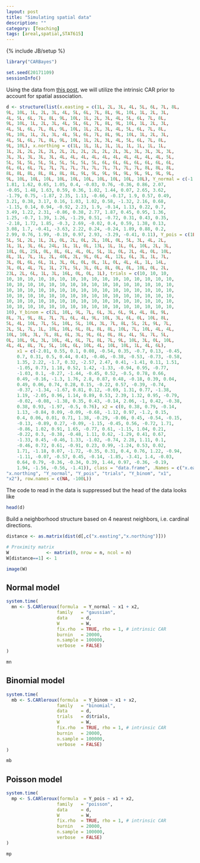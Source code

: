 ```yaml
---
layout: post
title: "Simulating spatial data"
description: ""
category: [Teaching]
tags: [areal,spatial,STAT615]
---
```

{% include JB/setup %}

```r
library("CARBayes")

set.seed(20171109)
sessionInfo()
```

Using the data from [this post](http://www.jarad.me/teaching/2017/11/08/CAR-binomial-data), 
we will utilize the intrinsic CAR prior to account for spatial association.

```r
d <- structure(list(x.easting = c(1L, 2L, 3L, 4L, 5L, 6L, 7L, 8L, 
9L, 10L, 1L, 2L, 3L, 4L, 5L, 6L, 7L, 8L, 9L, 10L, 1L, 2L, 3L, 
4L, 5L, 6L, 7L, 8L, 9L, 10L, 1L, 2L, 3L, 4L, 5L, 6L, 7L, 8L, 
9L, 10L, 1L, 2L, 3L, 4L, 5L, 6L, 7L, 8L, 9L, 10L, 1L, 2L, 3L, 
4L, 5L, 6L, 7L, 8L, 9L, 10L, 1L, 2L, 3L, 4L, 5L, 6L, 7L, 8L, 
9L, 10L, 1L, 2L, 3L, 4L, 5L, 6L, 7L, 8L, 9L, 10L, 1L, 2L, 3L, 
4L, 5L, 6L, 7L, 8L, 9L, 10L, 1L, 2L, 3L, 4L, 5L, 6L, 7L, 8L, 
9L, 10L), x.northing = c(1L, 1L, 1L, 1L, 1L, 1L, 1L, 1L, 1L, 
1L, 2L, 2L, 2L, 2L, 2L, 2L, 2L, 2L, 2L, 2L, 3L, 3L, 3L, 3L, 3L, 
3L, 3L, 3L, 3L, 3L, 4L, 4L, 4L, 4L, 4L, 4L, 4L, 4L, 4L, 4L, 5L, 
5L, 5L, 5L, 5L, 5L, 5L, 5L, 5L, 5L, 6L, 6L, 6L, 6L, 6L, 6L, 6L, 
6L, 6L, 6L, 7L, 7L, 7L, 7L, 7L, 7L, 7L, 7L, 7L, 7L, 8L, 8L, 8L, 
8L, 8L, 8L, 8L, 8L, 8L, 8L, 9L, 9L, 9L, 9L, 9L, 9L, 9L, 9L, 9L, 
9L, 10L, 10L, 10L, 10L, 10L, 10L, 10L, 10L, 10L, 10L), Y_normal = c(-1.37, 
1.81, 1.62, 0.65, 1.05, 0.4, -0.03, 0.76, -0.36, 0.86, 2.07, 
-0.05, 1.48, 1.63, 0.59, 0.36, 1.02, 1.44, 0.07, 2.65, 3.62, 
-1.79, 0.75, -1.87, 2.35, 1.13, -0.66, -0.17, 1.9, 0.57, 0.49, 
3.21, 0.38, 3.17, 0.16, 1.03, 1.02, 0.58, -1.32, 2.16, 0.68, 
-1.15, 0.14, 0.94, -0.92, 2.23, 1.9, -0.14, 1.13, 0.22, 0.7, 
3.49, 1.22, 2.31, -0.86, 0.38, 2.77, 1.87, 0.45, 0.95, 1.36, 
1.25, -0.7, 1.39, 1.26, -1.29, 0.51, -0.72, 0.31, 0.43, 0.35, 
-2.18, 1.72, 1.85, -0.3, 2.69, -0.02, 0.4, 0.59, 1.38, 0.13, 
3.08, 1.7, -0.41, -3.63, 2.22, 0.24, -0.24, 1.89, 0.88, 0.2, 
2.99, 0.76, 1.99, -0.19, 0.97, 2.93, -3.29, -0.41, 0.11), Y_pois = c(1L, 
5L, 5L, 2L, 1L, 2L, 0L, 2L, 0L, 2L, 10L, 0L, 5L, 3L, 4L, 2L, 
1L, 1L, 3L, 6L, 24L, 1L, 1L, 0L, 13L, 1L, 1L, 0L, 10L, 2L, 3L, 
18L, 0L, 25L, 0L, 8L, 6L, 4L, 0L, 5L, 1L, 0L, 2L, 4L, 0L, 10L, 
8L, 1L, 7L, 1L, 2L, 40L, 2L, 9L, 0L, 4L, 12L, 6L, 3L, 1L, 7L, 
3L, 0L, 6L, 6L, 1L, 3L, 0L, 0L, 0L, 1L, 0L, 4L, 4L, 1L, 14L, 
3L, 0L, 4L, 7L, 1L, 27L, 5L, 3L, 0L, 8L, 0L, 0L, 10L, 0L, 2L, 
23L, 2L, 6L, 1L, 3L, 16L, 0L, 0L, 1L), trials = c(10, 10, 10, 
10, 10, 10, 10, 10, 10, 10, 10, 10, 10, 10, 10, 10, 10, 10, 10, 
10, 10, 10, 10, 10, 10, 10, 10, 10, 10, 10, 10, 10, 10, 10, 10, 
10, 10, 10, 10, 10, 10, 10, 10, 10, 10, 10, 10, 10, 10, 10, 10, 
10, 10, 10, 10, 10, 10, 10, 10, 10, 10, 10, 10, 10, 10, 10, 10, 
10, 10, 10, 10, 10, 10, 10, 10, 10, 10, 10, 10, 10, 10, 10, 10, 
10, 10, 10, 10, 10, 10, 10, 10, 10, 10, 10, 10, 10, 10, 10, 10, 
10), Y_binom = c(2L, 10L, 9L, 7L, 6L, 3L, 6L, 9L, 4L, 8L, 9L, 
8L, 7L, 9L, 8L, 7L, 7L, 6L, 4L, 9L, 10L, 3L, 6L, 0L, 10L, 8L, 
5L, 4L, 10L, 7L, 5L, 10L, 5L, 10L, 3L, 7L, 8L, 5L, 2L, 9L, 7L, 
2L, 5L, 7L, 1L, 10L, 10L, 6L, 8L, 8L, 8L, 10L, 7L, 10L, 4L, 4L, 
10L, 10L, 3L, 7L, 8L, 6L, 3L, 9L, 6L, 0L, 8L, 4L, 5L, 7L, 5L, 
0L, 10L, 9L, 3L, 10L, 4L, 6L, 7L, 8L, 7L, 9L, 10L, 3L, 0L, 10L, 
4L, 4L, 8L, 7L, 5L, 10L, 6L, 10L, 4L, 10L, 10L, 1L, 4L, 6L), 
    x1 = c(-2.01, 0.55, 0.1, 0.08, -0.54, 0.35, -0.7, 0.13, -0.45, 
    0.7, 0.31, 0.5, 0.44, 0.43, -0.46, -0.38, -0.53, -0.73, -0.58, 
    1.35, 2.22, -1.7, 0.32, -2.57, 2.47, 0.41, -1.41, 0.11, 1.51, 
    -1.05, 0.73, 1.18, 0.52, 1.42, -1.33, -0.94, 0.95, -0.77, 
    -1.03, 0.1, -0.27, -1.44, -0.45, 0.52, -0.5, 0.78, 0.66, 
    0.49, -0.16, -1.3, 1.76, 2.8, 0.87, 0.48, -0.18, 0.39, 0.04, 
    0.49, 0.06, 0.74, 0.28, 0.15, -0.22, 0.57, -0.39, -0.74, 
    -0.37, -1.34, -1.67, 0.81, 0.12, -0.69, 1.31, 0.77, -1.38, 
    1.19, -2.05, 0.96, 1.14, 0.89, 0.53, 2.39, 1.32, 0.95, -0.79, 
    -0.02, -0.08, -1.38, 0.35, 0.43, -0.14, 2.06, -1, 0.42, -0.38, 
    0.38, 0.93, -1.97, -0.5, 0.76), x2 = c(0, 0.38, 0.79, -0.14, 
    1.13, -0.84, 0.09, -0.09, -0.68, -1.12, 0.97, -1.2, 0.15, 
    0.4, 0.06, 0.01, 0.71, 1.38, -0.29, -0.06, 0.45, -0.54, -0.15, 
    -0.13, -0.89, 0.27, -0.09, -1.15, -0.45, 0.56, -0.72, 1.71, 
    -0.86, 1.02, 0.91, 1.65, -0.77, 0.61, -1.15, 1.04, 0.21, 
    -0.22, 0.3, -0.38, -0.48, 1.11, 0.62, -1.29, 0.41, 0.67, 
    -1.33, 0.45, -0.46, 1.33, -1.02, -0.74, 2.28, 1.11, 0.1, 
    -0.46, 0.72, 0.61, -0.91, 0.23, 0.99, -1.24, 0.53, 0.02, 
    1.71, -1.18, 0.07, -1.72, -0.35, 0.31, 0.4, 0.76, 1.22, -0.94, 
    -1.11, -0.07, -0.57, 0.45, -0.14, -1.85, -3.41, 1.4, -0.03, 
    0.64, 0.79, -0.36, -0.34, 0.39, 1.44, 0.97, -0.36, -0.19, 
    1.94, -1.56, -0.56, -1.41)), class = "data.frame", .Names = c("x.easting", 
"x.northing", "Y_normal", "Y_pois", "trials", "Y_binom", "x1", 
"x2"), row.names = c(NA, -100L))
```

The code to read in the data is suppressed but the head of the data looks like

```r
head(d)
```

Build a neighborhood structure based on 4 nearest neighbors, 
i.e. cardinal directions.

```r
distance <- as.matrix(dist(d[,c("x.easting","x.northing")]))

# Proximity matrix
W              <- matrix(0, nrow = n, ncol = n)
W[distance==1] <- 1       	
```

```r
image(W)
```

## Normal model

```r
system.time(
  mn <- S.CARleroux(formula  = Y_normal ~ x1 + x2, 
                   family   = "gaussian", 
                   data     = d,
                   W        = W, 
                   fix.rho  = TRUE, rho = 1, # intrinsic CAR
                   burnin   = 20000, 
                   n.sample = 100000,
                   verbose  = FALSE)
)
```

```r
mn
```



## Binomial model

```r
system.time(
  mb <- S.CARleroux(formula  = Y_binom ~ x1 + x2, 
                   family   = "binomial", 
                   data     = d,
                   trials   = d$trials,
                   W        = W, 
                   fix.rho  = TRUE, rho = 1, # intrinsic CAR
                   burnin   = 20000, 
                   n.sample = 100000,
                   verbose  = FALSE)
)
```

```r
mb
```




## Poisson model

```r
system.time(
  mp <- S.CARleroux(formula  = Y_pois ~ x1 + x2, 
                   family   = "poisson", 
                   data     = d,
                   W        = W, 
                   fix.rho  = TRUE, rho = 1, # intrinsic CAR
                   burnin   = 20000, 
                   n.sample = 100000,
                   verbose  = FALSE)
)
```

```r
mp
```